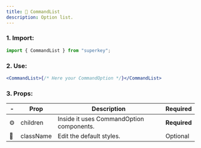 ```yaml
---
title: 🎨 CommandList
description: Option list.
---
```


### 1. Import:

```jsx
import { CommandList } from "superkey";
```

### 2. Use:

```jsx
<CommandList>{/* Here your CommandOption */}</CommandList>
```

### 3. Props:

| -   | Prop      | Description                              | Required     |
| --- | --------- | ---------------------------------------- | ------------ |
| ⚙️  | children  | Inside it uses CommandOption components. | **Required** |
| 🎨  | className | Edit the default styles.                 | Optional     |
